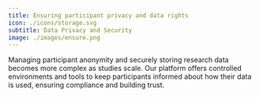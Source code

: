 ```yaml
---
title: Ensuring participant privacy and data rights
icon: ./icons/storage.svg
subtitle: Data Privacy and Security
image: ./images/ensure.png
---
```


Managing participant anonymity and securely storing research data becomes more complex as studies scale. Our platform offers controlled environments and tools to keep participants informed about how their data is used, ensuring compliance and building trust.
